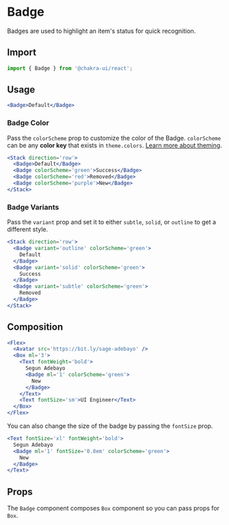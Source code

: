 # Badge

Badges are used to highlight an item's status for quick recognition.

## Import

```js
import { Badge } from '@chakra-ui/react';
```

## Usage

```jsx live
<Badge>Default</Badge>
```

### Badge Color

Pass the `colorScheme` prop to customize the color of the Badge. `colorScheme`
can be any **color key** that exists in `theme.colors`.
[Learn more about theming](/docs/styled-system/theme).

```jsx live
<Stack direction='row'>
  <Badge>Default</Badge>
  <Badge colorScheme='green'>Success</Badge>
  <Badge colorScheme='red'>Removed</Badge>
  <Badge colorScheme='purple'>New</Badge>
</Stack>
```

### Badge Variants

Pass the `variant` prop and set it to either `subtle`, `solid`, or `outline` to
get a different style.

```jsx live
<Stack direction='row'>
  <Badge variant='outline' colorScheme='green'>
    Default
  </Badge>
  <Badge variant='solid' colorScheme='green'>
    Success
  </Badge>
  <Badge variant='subtle' colorScheme='green'>
    Removed
  </Badge>
</Stack>
```

## Composition

```jsx live
<Flex>
  <Avatar src='https://bit.ly/sage-adebayo' />
  <Box ml='3'>
    <Text fontWeight='bold'>
      Segun Adebayo
      <Badge ml='1' colorScheme='green'>
        New
      </Badge>
    </Text>
    <Text fontSize='sm'>UI Engineer</Text>
  </Box>
</Flex>
```

You can also change the size of the badge by passing the `fontSize` prop.

```jsx live
<Text fontSize='xl' fontWeight='bold'>
  Segun Adebayo
  <Badge ml='1' fontSize='0.8em' colorScheme='green'>
    New
  </Badge>
</Text>
```

## Props

The `Badge` component composes `Box` component so you can pass props for `Box`.

<PropsTable of='Badge' />
